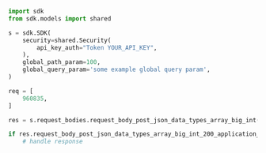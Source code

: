 ```python showLineNumbers copy filename="Request Body Post Json Data Types Array Big Int usage example"
import sdk
from sdk.models import shared

s = sdk.SDK(
    security=shared.Security(
        api_key_auth="Token YOUR_API_KEY",
    ),
    global_path_param=100,
    global_query_param='some example global query param',
)

req = [
    960835,
]

res = s.request_bodies.request_body_post_json_data_types_array_big_int(req)

if res.request_body_post_json_data_types_array_big_int_200_application_json_object is not None:
    # handle response
```
